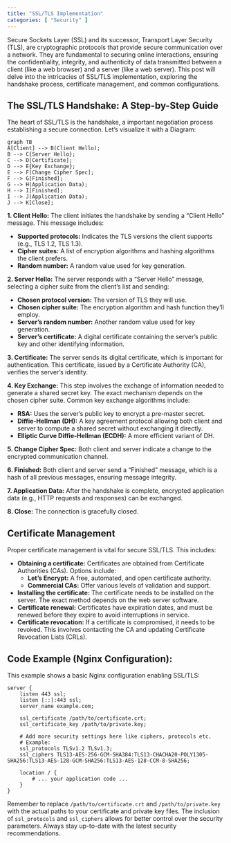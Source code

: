 ```yaml
---
title: "SSL/TLS Implementation"
categories: [ "Security" ]
---
```


Secure Sockets Layer (SSL) and its successor, Transport Layer Security (TLS), are cryptographic protocols that provide secure communication over a network. They are fundamental to securing online interactions, ensuring the confidentiality, integrity, and authenticity of data transmitted between a client (like a web browser) and a server (like a web server). This post will delve into the intricacies of SSL/TLS implementation, exploring the handshake process, certificate management, and common configurations.

## The SSL/TLS Handshake: A Step-by-Step Guide

The heart of SSL/TLS is the handshake, a important negotiation process establishing a secure connection. Let's visualize it with a Diagram:

```mermaid
graph TB
A[Client] --> B(Client Hello);
B --> C{Server Hello};
C --> D[Certificate];
D --> E{Key Exchange};
E --> F[Change Cipher Spec];
F --> G[Finished];
G --> H(Application Data);
H --> I[Finished];
I --> J(Application Data);
J --> K[Close];
```

**1. Client Hello:** The client initiates the handshake by sending a "Client Hello" message. This message includes:

-   **Supported protocols:** Indicates the TLS versions the client supports (e.g., TLS 1.2, TLS 1.3).
-   **Cipher suites:** A list of encryption algorithms and hashing algorithms the client prefers.
-   **Random number:** A random value used for key generation.

**2. Server Hello:** The server responds with a "Server Hello" message, selecting a cipher suite from the client's list and sending:

-   **Chosen protocol version:** The version of TLS they will use.
-   **Chosen cipher suite:** The encryption algorithm and hash function they'll employ.
-   **Server's random number:** Another random value used for key generation.
-   **Server's certificate:** A digital certificate containing the server's public key and other identifying information.

**3. Certificate:** The server sends its digital certificate, which is important for authentication. This certificate, issued by a Certificate Authority (CA), verifies the server's identity.

**4. Key Exchange:** This step involves the exchange of information needed to generate a shared secret key. The exact mechanism depends on the chosen cipher suite. Common key exchange algorithms include:

-   **RSA:** Uses the server's public key to encrypt a pre-master secret.
-   **Diffie-Hellman (DH):** A key agreement protocol allowing both client and server to compute a shared secret without exchanging it directly.
-   **Elliptic Curve Diffie-Hellman (ECDH):** A more efficient variant of DH.

**5. Change Cipher Spec:** Both client and server indicate a change to the encrypted communication channel.

**6. Finished:** Both client and server send a "Finished" message, which is a hash of all previous messages, ensuring message integrity.

**7. Application Data:** After the handshake is complete, encrypted application data (e.g., HTTP requests and responses) can be exchanged.

**8. Close:** The connection is gracefully closed.

## Certificate Management

Proper certificate management is vital for secure SSL/TLS. This includes:

-   **Obtaining a certificate:** Certificates are obtained from Certificate Authorities (CAs). Options include:
    -   **Let's Encrypt:** A free, automated, and open certificate authority.
    -   **Commercial CAs:** Offer various levels of validation and support.
-   **Installing the certificate:** The certificate needs to be installed on the server. The exact method depends on the web server software.
-   **Certificate renewal:** Certificates have expiration dates, and must be renewed before they expire to avoid interruptions in service.
-   **Certificate revocation:** If a certificate is compromised, it needs to be revoked. This involves contacting the CA and updating Certificate Revocation Lists (CRLs).

## Code Example (Nginx Configuration):

This example shows a basic Nginx configuration enabling SSL/TLS:

``` nginx
server {
    listen 443 ssl;
    listen [::]:443 ssl;
    server_name example.com;

    ssl_certificate /path/to/certificate.crt;
    ssl_certificate_key /path/to/private.key;

    # Add more security settings here like ciphers, protocols etc.
    # Example:
    ssl_protocols TLSv1.2 TLSv1.3;
    ssl_ciphers TLS13-AES-256-GCM-SHA384:TLS13-CHACHA20-POLY1305-SHA256:TLS13-AES-128-GCM-SHA256:TLS13-AES-128-CCM-8-SHA256;

    location / {
        # ... your application code ...
    }
}
```

Remember to replace `/path/to/certificate.crt` and `/path/to/private.key` with the actual paths to your certificate and private key files. The inclusion of `ssl_protocols` and `ssl_ciphers` allows for better control over the security parameters. Always stay up-to-date with the latest security recommendations.